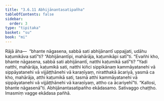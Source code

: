 ```yaml
---
title: "3.6.11 Abhijānantasatipañha"
tableOfContents: false
sidebar:
  order: 3
type: "tipitaka"
basket: "su"
book: "mi"
---
```



<DynamicBreadcrumb />

<Division number="93" book="mi">

<Paragraph number="430" book="mi">
Rājā āha—  “bhante nāgasena, sabbā sati abhijānantī uppajjati, udāhu kaṭumikāva satī”ti? “Abhijānantīpi, mahārāja, kaṭumikāpi satī”ti. “Evañhi kho, bhante nāgasena, sabbā sati abhijānantī, natthi kaṭumikā satī”ti? “Yadi natthi, mahārāja, kaṭumikā sati, natthi kiñci sippikānaṃ kammāyatanehi vā sippāyatanehi vā vijjāṭṭhānehi vā karaṇīyaṃ, niratthakā ācariyā, yasmā ca kho, mahārāja, atthi kaṭumikā sati, tasmā atthi kammāyatanehi vā sippāyatanehi vā vijjāṭṭhānehi vā karaṇīyaṃ, attho ca ācariyehī”ti.
</Paragraph>

<Paragraph number="431" book="mi">
“Kallosi, bhante nāgasenā”ti.

</Paragraph>
</Division>

<Paragraph number="432" type="center" book="mi">
Abhijānantasatipañho ekādasamo.



</Paragraph>

<Paragraph number="433" type="center" book="mi">
Sativaggo chaṭṭho.



</Paragraph>

<Paragraph number="434" type="center" book="mi">
Imasmiṃ vagge ekādasa pañhā.
</Paragraph>